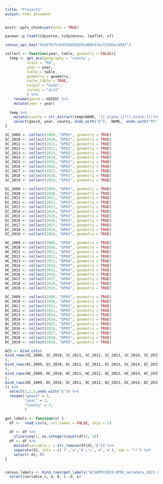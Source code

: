 ```yaml
---
title: "Project1"
output: html_document
---
```


```r
knitr::opts_chunk$set(echo = TRUE)
```

```r
pacman::p_load(tidyverse, tidycensus, leaflet, sf)
```

```r
census_api_key("4164f675c6d35b601029ed68e31ec5150dac968f")

collect <- function(year, table, geometry = FALSE){
  temp <- get_acs(geography = 'county',
          state = "PA",
          year = year,
          table = table,
          geometry = geometry,
          cache_table = TRUE,
          output = "wide",
          survey = "acs1"
          ) %>% 
    rename(geoid = GEOID) %>% 
    mutate(year = year)
           
  temp %>% 
    mutate(county = str_extract(temp$NAME, "[[:alpha:]]*[[:blank:]](?=County)")) %>% 
    select(geoid, year, county, ends_with("E"), -NAME, -ends_with("PE")) 
}
```

```r
SC_2009 <- collect(2009, "DP02", geometry = TRUE)
SC_2010 <- collect(2010, "DP02", geometry = TRUE)
SC_2011 <- collect(2011, "DP02", geometry = TRUE)
SC_2012 <- collect(2012, "DP02", geometry = TRUE)
SC_2013 <- collect(2013, "DP02", geometry = TRUE)
SC_2014 <- collect(2014, "DP02", geometry = TRUE)
SC_2015 <- collect(2015, "DP02", geometry = TRUE)
SC_2016 <- collect(2016, "DP02", geometry = TRUE)
SC_2017 <- collect(2017, "DP02", geometry = TRUE)
SC_2018 <- collect(2018, "DP02", geometry = TRUE)
SC_2019 <- collect(2019, "DP02", geometry = TRUE)

EC_2009 <- collect(2009, "DP03", geometry = TRUE)
EC_2010 <- collect(2010, "DP03", geometry = TRUE)
EC_2011 <- collect(2011, "DP03", geometry = TRUE)
EC_2012 <- collect(2012, "DP03", geometry = TRUE)
EC_2013 <- collect(2013, "DP03", geometry = TRUE)
EC_2014 <- collect(2014, "DP03", geometry = TRUE)
EC_2015 <- collect(2015, "DP03", geometry = TRUE)
EC_2016 <- collect(2016, "DP03", geometry = TRUE)
EC_2017 <- collect(2017, "DP03", geometry = TRUE)
EC_2018 <- collect(2018, "DP03", geometry = TRUE)
EC_2019 <- collect(2019, "DP03", geometry = TRUE)

HC_2009 <- collect(2009, "DP04", geometry = TRUE)
HC_2010 <- collect(2010, "DP04", geometry = TRUE)
HC_2011 <- collect(2011, "DP04", geometry = TRUE)
HC_2012 <- collect(2012, "DP04", geometry = TRUE)
HC_2013 <- collect(2013, "DP04", geometry = TRUE)
HC_2014 <- collect(2014, "DP04", geometry = TRUE)
HC_2015 <- collect(2015, "DP04", geometry = TRUE)
HC_2016 <- collect(2016, "DP04", geometry = TRUE)
HC_2017 <- collect(2017, "DP04", geometry = TRUE)
HC_2018 <- collect(2018, "DP04", geometry = TRUE)
HC_2019 <- collect(2019, "DP04", geometry = TRUE)

DC_2009 <- collect(2009, "DP05", geometry = TRUE)
DC_2010 <- collect(2010, "DP05", geometry = TRUE)
DC_2011 <- collect(2011, "DP05", geometry = TRUE)
DC_2012 <- collect(2012, "DP05", geometry = TRUE)
DC_2013 <- collect(2013, "DP05", geometry = TRUE)
DC_2014 <- collect(2014, "DP05", geometry = TRUE)
DC_2015 <- collect(2015, "DP05", geometry = TRUE)
DC_2016 <- collect(2016, "DP05", geometry = TRUE)
DC_2017 <- collect(2017, "DP05", geometry = TRUE)
DC_2018 <- collect(2018, "DP05", geometry = TRUE)
DC_2019 <- collect(2019, "DP05", geometry = TRUE)
```

```r
ACS <- bind_cols(
bind_rows(SC_2009, SC_2010, SC_2011, SC_2012, SC_2013, SC_2014, SC_2015, SC_2016, SC_2017, SC_2018, SC_2019
),
bind_rows(EC_2009, EC_2010, EC_2011, EC_2012, EC_2013, EC_2014, EC_2015, EC_2016, EC_2017, EC_2018, EC_2019
),
bind_rows(HC_2009, HC_2010, HC_2011, HC_2012, HC_2013, HC_2014, HC_2015, HC_2016, HC_2017, HC_2018, HC_2019
),
bind_rows(DC_2009, DC_2010, DC_2011, DC_2012, DC_2013, DC_2014, DC_2015, DC_2016, DC_2017, DC_2018, DC_2019
)) %>% 
  select(1,2,3,ends_with("E")) %>% 
  rename("geoid" = 1,
         "year" = 2, 
         "county" = 3,
         )
```

```r
get_labels <- function(x) {
  df <-  read_csv(x, col_names = FALSE, skip = 2) 
  
  df <- df %>% 
    slice(seq(1, as.integer(count(df)), 4))
  df <- df %>% 
    mutate(variable_c = str_remove(df$X1,"E")) %>% 
    separate(X2, into = c('f','a','b','c','d','e'), sep = "!!") %>% 
    select(-X1,-f)
}


census_labels <- bind_rows(get_labels("ACSDP5Y2019.DP02_metadata_2021-03-09T174642.csv"), get_labels("ACSDP5Y2019.DP03_metadata_2021-03-09T174642.csv"), get_labels("ACSDP5Y2019.DP04_metadata_2021-03-09T174642.csv"), get_labels("ACSDP5Y2019.DP05_metadata_2021-03-09T174642.csv")) %>% 
  select(variable_c, a, b, c ,d, e)
```





